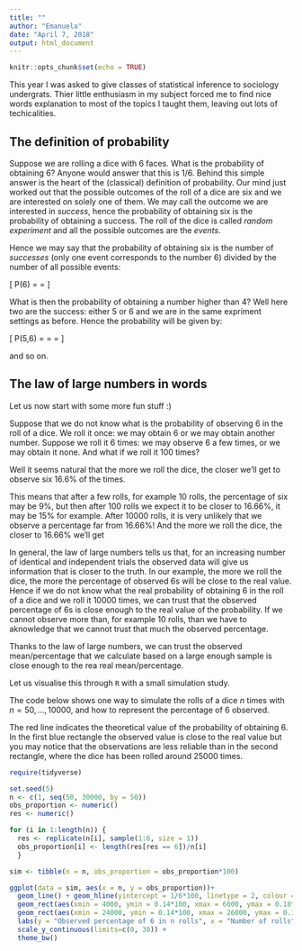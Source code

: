 ```yaml
---
title: ""
author: "Emanuela"
date: "April 7, 2018"
output: html_document
---
```


```r
knitr::opts_chunk$set(echo = TRUE)
```

This year I was asked to give classes of statistical inference to sociology undergrats. Thier little enthusiasm in my subject forced me to find nice words explanation to most of the topics I taught them, leaving out lots of techicalities. 



## The definition of probability

Suppose we are rolling a dice with 6 faces. What is the probability of obtaining 6? Anyone would answer that this is 1/6. Behind this simple answer is the heart of the (classical) definition of probability. Our mind just worked out that the possible outcomes of the roll of a dice are six and we are interested on solely one of them. We may call the outcome we are interested in _success_, hence the probability of obtaining six is the probability of obtaining a success. The roll of the dice is called _random experiment_ and all the possible outcomes are the _events_.

Hence we may say that the probability of obtaining six is the number of _successes_ (only one event corresponds to the number 6) divided by the number of all possible events:

\[
P(6) = \frac{\text{number of successes}}{\text{number of possible events}} = \frac{1}{6}
\]

What is then the probability of obtaining a number higher than 4? Well here two are the success: either 5 or 6 and we are in the same expriment settings as before. Hence the probability will be given by:

\[
P(5,6) = \frac{\text{number of successes}}{\text{number of possible events}} = \frac{2}{6} = \frac{1}{3}
\]

and so on.



## The law of large numbers in words

Let us now start with some more fun stuff :)

Suppose that we do not know what is the probability of observing 6 in the roll of a dice. We roll it once: we may obtain 6 or we may obtain another number. Suppose we roll it 6 times: we may observe 6 a few times, or we may obtain it none. And what if we roll it 100 times?

Well it seems natural that the more we roll the dice, the closer we'll get to observe six 16.6% of the times.

This means that after a few rolls, for example 10 rolls, the percentage of six may be 9\%, but then after 100 rolls we expect it to be closer to 16.66\%, it may be 15% for example. After 10000 rolls, it is very unlikely that we observe a percentage far from 16.66\%! And the more we roll the dice, the closer to 16.66\% we'll get


In general, the law of large numbers tells us that, for an increasing number of identical and independent trials the observed data will give us information that is closer to the truth. In our example, the more we roll the dice, the more the percentage of observed 6s will be close to the real value. Hence if we do not know what the real probability of obtaining 6 in the roll of a dice and we roll it 10000 times, we can trust that the observed percentage of 6s is close enough to the real value of the probability. If we cannot observe more than, for example 10 rolls, than we have to aknowledge that we cannot trust that much the observed percentage.


Thanks to the law of large numbers, we can trust the observed mean/percentage that we calculate based on a large enough sample is close enough to the rea real mean/percentage.


Let us visualise this through `R` with a small simulation study. 

The code below shows one way to simulate the rolls of a dice $n$ times with $n = 50, ..., 10000$, and how to represent the percentage of 6 observed. 


The red line indicates the theoretical value of the probability of obtaining $6$. In the first blue rectangle the observed value is close to the real value but you may notice that the observations are less reliable than in the second rectangle, where the dice has been rolled around 25000 times.



```r
require(tidyverse)

set.seed(5)
n <- c(1, seq(50, 30000, by = 50))
obs_proportion <- numeric()
res <- numeric()

for (i in 1:length(n)) {
  res <- replicate(n[i], sample(1:6, size = 1))
  obs_proportion[i] <- length(res[res == 6])/n[i]
  }

sim <- tibble(n = n, obs_proportion = obs_proportion*100)

ggplot(data = sim, aes(x = n, y = obs_proportion))+
  geom_line() + geom_hline(yintercept = 1/6*100, linetype = 2, colour = "red") +
  geom_rect(aes(xmin = 4000, ymin = 0.14*100, xmax = 6000, ymax = 0.18*100), fill = NA, col = 4)+
  geom_rect(aes(xmin = 24000, ymin = 0.14*100, xmax = 26000, ymax = 0.18*100), fill = NA, col = 4)+
  labs(y = "Observed percentage of 6 in n rolls", x = "Number of rolls") +
  scale_y_continuous(limits=c(0, 30)) +
  theme_bw()


```




